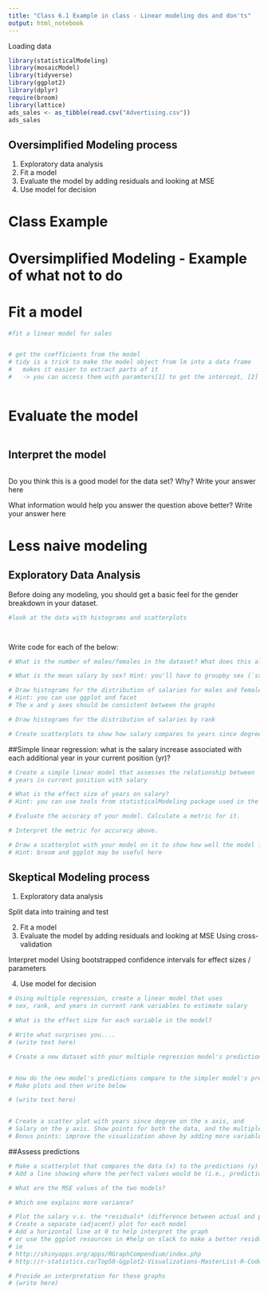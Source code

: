 ```yaml
---
title: "Class 6.1 Example in class - Linear modeling dos and don'ts"
output: html_notebook
---
```


Loading data
```r
library(statisticalModeling)
library(mosaicModel)
library(tidyverse)
library(ggplot2)
library(dplyr)
require(broom)
library(lattice)
ads_sales <- as_tibble(read.csv("Advertising.csv"))
ads_sales
```

## Oversimplified Modeling process
1. Exploratory data analysis
2. Fit a model
3. Evaluate the model by adding residuals and looking at MSE
4. Use model for decision


# Class Example

# Oversimplified Modeling - Example of what not to do


# Fit a model

```r
#fit a linear model for sales


# get the coefficients from the model
# tidy is a trick to make the model object from lm into a data frame
#   makes it easier to extract parts of it
#   -> you can access them with paramters[1] to get the intercept, [2] for the slope



```
# Evaluate the model

```r


```

## Interpret the model
```r


```

Do you think this is a good model for the data set? Why?
  Write your answer here

What information would help you answer the question above better?
  Write your answer here
  

# Less naive modeling
## Exploratory Data Analysis
Before doing any modeling, you should get a basic feel for the gender breakdown in your dataset.
```r
#look at the data with histograms and scatterplots




```
Write code for each of the below:
```r

# What is the number of males/females in the dataset? What does this already tell you...?

# What is the mean salary by sex? Hint: you'll have to groupby sex (`sx`)

# Draw histograms for the distribution of salaries for males and females (separately)
# Hint: you can use ggplot and facet 
# The x and y axes should be consistent between the graphs

# Draw histograms for the distribution of salaries by rank

# Create scatterplots to show how salary compares to years since degree / in current rank

```
##Simple linear regression: what is the salary increase associated with each additional year in your current position (yr)?

```r
# Create a simple linear model that assesses the relationship between 
# years in current position with salary

# What is the effect size of years on salary?
# Hint: you can use tools from statisticalModeling package used in the Datacamp course

# Evaluate the accuracy of your model. Calculate a metric for it.

# Interpret the metric for accuracy above.

# Draw a scatterplot with your model on it to show how well the model fits the data
# Hint: broom and ggplot may be useful here
```
## Skeptical Modeling process
1. Exploratory data analysis

Split data into training and test

2. Fit a model
3. Evaluate the model by adding residuals and looking at MSE
  Using cross-validation
  
Interpret model
  Using bootstrapped confidence intervals for effect sizes / parameters
  
4. Use model for decision


```r
# Using multiple regression, create a linear model that uses 
# sex, rank, and years in current rank variables to estimate salary

# What is the effect size for each variable in the model?

# Write what surprises you....
# (write text here)

# Create a new dataset with your multiple regression model's predictions in a new column


# How do the new model's predictions compare to the simpler model's predictions?
# Make plots and then write below

# (write text here)


# Create a scatter plot with years since degree on the x axis, and 
# Salary on the y axis. Show points for both the data, and the multiple regression values.
# Bonus points: improve the visualization above by adding more variables
```
##Assess predictions

```r
# Make a scatterplot that compares the data (x) to the predictions (y)
# Add a line showing where the perfect values would be (i.e., prediction equal to data)

# What are the MSE values of the two models?

# Which one explains more variance?

# Plot the salary v.s. the *residuals* (difference between actual and predicted values)
# Create a separate (adjacent) plot for each model
# Add a horizontal line at 0 to help interpret the graph
# or use the ggplot resources in #help on slack to make a better residuals plot
# ie
# http://shinyapps.org/apps/RGraphCompendium/index.php
# http://r-statistics.co/Top50-Ggplot2-Visualizations-MasterList-R-Code.html

# Provide an interpretation for these graphs
# (write here)
```